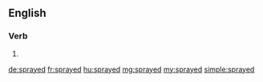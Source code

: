==English==

===Verb===
{{head|en}}

# {{en-past of|spray}}

[[de:sprayed]]
[[fr:sprayed]]
[[hu:sprayed]]
[[mg:sprayed]]
[[my:sprayed]]
[[simple:sprayed]]